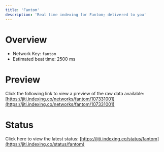 ```yaml
---
title: 'Fantom'
description: 'Real time indexing for Fantom; delivered to you'
---
```


# Overview
- Network Key: `fantom`
- Estimated beat time: 2500 ms

# Preview
Click the following link to view a preview of the raw data available: [https://jiti.indexing.co/networks/fantom/107331001](https://jiti.indexing.co/networks/fantom/107331001)

# Status
Click here to view the latest status: [https://jiti.indexing.co/status/fantom](https://jiti.indexing.co/status/fantom)
